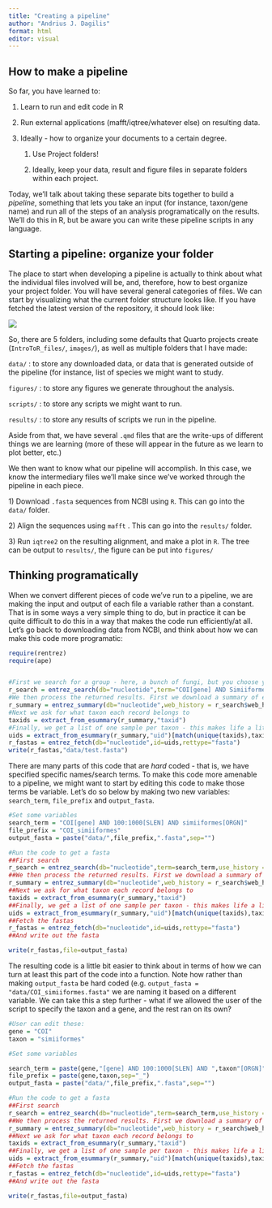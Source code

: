 ```yaml
---
title: "Creating a pipeline"
author: "Andrius J. Dagilis"
format: html
editor: visual
---
```


## How to make a pipeline

So far, you have learned to:

1.  Learn to run and edit code in R

2.  Run external applications (mafft/iqtree/whatever else) on resulting data.

3.  Ideally - how to organize your documents to a certain degree.

    1.  Use Project folders!

    2.  Ideally, keep your data, result and figure files in separate folders within each project.

Today, we'll talk about taking these separate bits together to build a *pipeline*, something that lets you take an input (for instance, taxon/gene name) and run all of the steps of an analysis programatically on the results. We'll do this in R, but be aware you can write these pipeline scripts in any language.

## Starting a pipeline: organize your folder

The place to start when developing a pipeline is actually to think about what the individual files involved will be, and, therefore, how to best organize your project folder. You will have several general categories of files. We can start by visualizing what the current folder structure looks like. If you have fetched the latest version of the repository, it should look like:

![](images/clipboard-157620235.png)

So, there are 5 folders, including some defaults that Quarto projects create (`IntroToR_files/`, `images/`), as well as multiple folders that I have made:

`data/` : to store any downloaded data, or data that is generated outside of the pipeline (for instance, list of species we might want to study.

`figures/` : to store any figures we generate throughout the analysis.

`scripts/` : to store any scripts we might want to run.

`results/` : to store any results of scripts we run in the pipeline.

Aside from that, we have several `.qmd` files that are the write-ups of different things we are learning (more of these will appear in the future as we learn to plot better, etc.)

We then want to know what our pipeline will accomplish. In this case, we know the intermediary files we'll make since we've worked through the pipeline in each piece.

1\) Download `.fasta` sequences from NCBI using `R`. This can go into the `data/` folder.

2\) Align the sequences using `mafft` . This can go into the `results/` folder.

3\) Run `iqtree2` on the resulting alignment, and make a plot in `R`. The tree can be output to `results/`, the figure can be put into `figures/`

## Thinking programatically

When we convert different pieces of code we've run to a pipeline, we are making the input and output of each file a variable rather than a constant. That is in some ways a very simple thing to do, but in practice it can be quite difficult to do this in a way that makes the code run efficiently/at all. Let's go back to downloading data from NCBI, and think about how we can make this code more programatic:

```r
require(rentrez)
require(ape)


#First we search for a group - here, a bunch of fungi, but you choose yours as appropriate
r_search = entrez_search(db="nucleotide",term="COI[gene] AND Simiiformes[ORGN] AND 100:1000[SLEN]",use_history = TRUE)
#We then process the returned results. First we download a summary of each record
r_summary = entrez_summary(db="nucleotide",web_history = r_search$web_history,retmax=500)
#Next we ask for what taxon each record belongs to
taxids = extract_from_esummary(r_summary,"taxid")
#Finally, we get a list of one sample per taxon - this makes life a little easier
uids = extract_from_esummary(r_summary,"uid")[match(unique(taxids),taxids)]
r_fastas = entrez_fetch(db="nucleotide",id=uids,rettype="fasta")
write(r_fastas,"data/test.fasta")
```

There are many parts of this code that are *hard* coded - that is, we have specified specific names/search terms. To make this code more amenable to a pipeline, we might want to start by editing this code to make those terms be variable. Let's do so below by making two new variables: `search_term`, `file_prefix` and `output_fasta`.

```r

#Set some variables
search_term = "COI[gene] AND 100:1000[SLEN] AND simiiformes[ORGN]"
file_prefix = "COI_simiiformes"
output_fasta = paste("data/",file_prefix,".fasta",sep="")

#Run the code to get a fasta
##First search
r_search = entrez_search(db="nucleotide",term=search_term,use_history = TRUE)
##We then process the returned results. First we download a summary of each record
r_summary = entrez_summary(db="nucleotide",web_history = r_search$web_history,retmax=500)
##Next we ask for what taxon each record belongs to
taxids = extract_from_esummary(r_summary,"taxid")
##Finally, we get a list of one sample per taxon - this makes life a little easier
uids = extract_from_esummary(r_summary,"uid")[match(unique(taxids),taxids)]
##Fetch the fastas
r_fastas = entrez_fetch(db="nucleotide",id=uids,rettype="fasta")
##And write out the fasta

write(r_fastas,file=output_fasta)
```

The resulting code is a little bit easier to think about in terms of how we can turn at least this part of the code into a function. Note how rather than making `output_fasta` be hard coded (e.g. `output_fasta = "data/COI_simiiformes.fasta"` we are naming it based on a different variable. We can take this a step further - what if we allowed the user of the script to specify the taxon and a gene, and the rest ran on its own?

```r

#User can edit these:
gene = "COI"
taxon = "simiiformes"

#Set some variables

search_term = paste(gene,"[gene] AND 100:1000[SLEN] AND ",taxon"[ORGN]",sep="")
file_prefix = paste(gene,taxon,sep="_")
output_fasta = paste("data/",file_prefix,".fasta",sep="")

#Run the code to get a fasta
##First search
r_search = entrez_search(db="nucleotide",term=search_term,use_history = TRUE)
##We then process the returned results. First we download a summary of each record
r_summary = entrez_summary(db="nucleotide",web_history = r_search$web_history,retmax=500)
##Next we ask for what taxon each record belongs to
taxids = extract_from_esummary(r_summary,"taxid")
##Finally, we get a list of one sample per taxon - this makes life a little easier
uids = extract_from_esummary(r_summary,"uid")[match(unique(taxids),taxids)]
##Fetch the fastas
r_fastas = entrez_fetch(db="nucleotide",id=uids,rettype="fasta")
##And write out the fasta

write(r_fastas,file=output_fasta)
```
